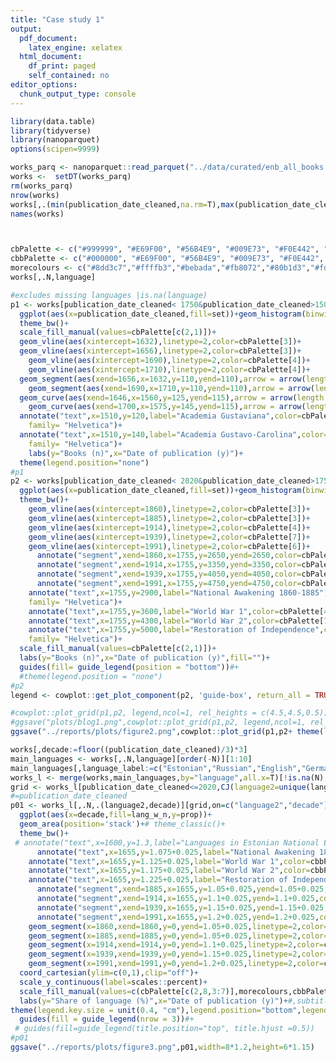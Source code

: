 ```yaml
---
title: "Case study 1"
output:
  pdf_document:
    latex_engine: xelatex
  html_document:
    df_print: paged
    self_contained: no
editor_options:
  chunk_output_type: console
---
```





```r
library(data.table)
library(tidyverse)
library(nanoparquet)
options(scipen=9999)

works_parq <- nanoparquet::read_parquet("../data/curated/enb_all_books.parquet")
works <-  setDT(works_parq)
rm(works_parq)
nrow(works)
works[,.(min(publication_date_cleaned,na.rm=T),max(publication_date_cleaned,na.rm=T))]
names(works)



cbPalette <- c("#999999", "#E69F00", "#56B4E9", "#009E73", "#F0E442", "#0072B2", "#D55E00", "#CC79A7")
cbbPalette <- c("#000000", "#E69F00", "#56B4E9", "#009E73", "#F0E442", "#0072B2", "#D55E00", "#CC79A7")
morecolours <- c("#8dd3c7","#ffffb3","#bebada","#fb8072","#80b1d3","#fdb462","#b3de69","#fccde5","#d9d9d9","#bc80bd","#ccebc5","#ffed6f")
works[,.N,language]

#excludes missing languages |is.na(language)
p1 <- works[publication_date_cleaned< 1750&publication_date_cleaned>1500][language=="est",set:="Estonian"][language!="est"|is.na(language),set:="Other languages"]%>%
  ggplot(aes(x=publication_date_cleaned,fill=set))+geom_histogram(binwidth=1)+
  theme_bw()+
  scale_fill_manual(values=cbPalette[c(2,1)])+
  geom_vline(aes(xintercept=1632),linetype=2,color=cbPalette[3])+
  geom_vline(aes(xintercept=1656),linetype=2,color=cbPalette[3])+
    geom_vline(aes(xintercept=1690),linetype=2,color=cbPalette[4])+
    geom_vline(aes(xintercept=1710),linetype=2,color=cbPalette[4])+
  geom_segment(aes(xend=1656,x=1632,y=110,yend=110),arrow = arrow(length = unit(0.03, "npc"),ends="both"),color=cbPalette[3],linewidth=0.2)+
    geom_segment(aes(xend=1690,x=1710,y=110,yend=110),arrow = arrow(length = unit(0.03, "npc"),ends="both"),color=cbPalette[4],linewidth=0.2)+
  geom_curve(aes(xend=1646,x=1560,y=125,yend=115),arrow = arrow(length = unit(0.03, "npc")),color=cbPalette[3],linewidth=0.2,curvature=-0.2)+
    geom_curve(aes(xend=1700,x=1575,y=145,yend=115),arrow = arrow(length = unit(0.03, "npc")),color=cbPalette[4],linewidth=0.2,curvature=-0.2)+
  annotate("text",x=1510,y=120,label="Academia Gustaviana",color=cbPalette[3],hjust=0, size = 3.5,
    family= "Helvetica")+
  annotate("text",x=1510,y=140,label="Academia Gustavo-Carolina",color=cbPalette[4],hjust=0,alpha=0.9, size = 3.5,
    family= "Helvetica")+
    labs(y="Books (n)",x="Date of publication (y)")+
  theme(legend.position="none")
#p1
p2 <- works[publication_date_cleaned< 2020&publication_date_cleaned>1750][language=="est",set:="Estonian"][language!="est"|is.na(language),set:="Other languages"] %>%
  ggplot(aes(x=publication_date_cleaned,fill=set))+geom_histogram(binwidth=1)+
  theme_bw()+
    geom_vline(aes(xintercept=1860),linetype=2,color=cbPalette[3])+
    geom_vline(aes(xintercept=1885),linetype=2,color=cbPalette[3])+
    geom_vline(aes(xintercept=1914),linetype=2,color=cbPalette[4])+
    geom_vline(aes(xintercept=1939),linetype=2,color=cbPalette[7])+
    geom_vline(aes(xintercept=1991),linetype=2,color=cbPalette[6])+
      annotate("segment",xend=1860,x=1755,y=2650,yend=2650,color=cbPalette[3],linewidth=0.2,linetype="bb")+
      annotate("segment",xend=1914,x=1755,y=3350,yend=3350,color=cbPalette[4],linewidth=0.2,linetype="bb")+
      annotate("segment",xend=1939,x=1755,y=4050,yend=4050,color=cbPalette[7],linewidth=0.2,linetype="bb")+
      annotate("segment",xend=1991,x=1755,y=4750,yend=4750,color=cbPalette[6],linewidth=0.2,linetype="bb")+
    annotate("text",x=1755,y=2900,label="National Awakening 1860-1885",color=cbPalette[3],hjust=0, size = 3.5,
    family= "Helvetica")+
    annotate("text",x=1755,y=3600,label="World War 1",color=cbPalette[4],hjust=0, size = 3.5, family= "Helvetica")+
    annotate("text",x=1755,y=4300,label="World War 2",color=cbPalette[7],hjust=0, size = 3.5, family= "Helvetica")+
    annotate("text",x=1755,y=5000,label="Restoration of Independence",color=cbPalette[6],hjust=0, size = 3.5,
    family= "Helvetica")+
  scale_fill_manual(values=cbPalette[c(2,1)])+
  labs(y="Books (n)",x="Date of publication (y)",fill="")+
  guides(fill= guide_legend(position = "bottom"))#+
  #theme(legend.position = "none")
#p2
legend <- cowplot::get_plot_component(p2, 'guide-box', return_all = TRUE)[[3]]# + theme(legend.position = 'guide-box-bottom')

#cowplot::plot_grid(p1,p2, legend,ncol=1, rel_heights = c(4.5,4.5,0.5))
#ggsave("plots/blog1.png",cowplot::plot_grid(p1,p2, legend,ncol=1, rel_heights = c(4.5,4.5,0.5)),width=7,height=5,bg="white")
ggsave("../reports/plots/figure2.png",cowplot::plot_grid(p1,p2+ theme(legend.position = "none"), legend,ncol=1, rel_heights = c(4.5,4.5,0.5)),width=8,height=6,bg="white")

works[,decade:=floor((publication_date_cleaned)/3)*3]
main_languages <- works[,.N,language][order(-N)][1:10]
main_languages[,language_label:=c("Estonian","Russian","English","German","Latin","Finnish","Swedish","French","Latvian","Lithuanian")]
works_l <- merge(works,main_languages,by="language",all.x=T)[!is.na(N),language2:=language_label][is.na(N),language2:="Other"]
grid <- works_l[publication_date_cleaned<=2020,CJ(language2=unique(language2),decade=unique(decade))]
#=publication_date_cleaned
p01 <- works_l[,.N,.(language2,decade)][grid,on=c("language2","decade")][is.na(N),N:=0][decade>=1600&decade<2020][language2!=""][,prop:=N/sum(N),.(decade)][,lang_in_data:=sum(N),by=language2][,lang_w_n:=paste0(language2, " (n = ",lang_in_data,")")][,lang_w_n:=fct_reorder(lang_w_n,-lang_in_data)] %>%
  ggplot(aes(x=decade,fill=lang_w_n,y=prop))+
  geom_area(position='stack')+# theme_classic()+
  theme_bw()+
 # annotate("text",x=1600,y=1.3,label="Languages in Estonian National Bibliography (1600-2020)",color=cbbPalette[1],hjust=+0.05,size=5)+
      annotate("text",x=1655,y=1.075+0.025,label="National Awakening 1860-1885",color=cbbPalette[1],hjust=0,alpha=0.75)+
    annotate("text",x=1655,y=1.125+0.025,label="World War 1",color=cbbPalette[1],hjust=0,alpha=0.75)+
    annotate("text",x=1655,y=1.175+0.025,label="World War 2",color=cbbPalette[1],hjust=0,alpha=0.75)+
    annotate("text",x=1655,y=1.225+0.025,label="Restoration of Independence",color=cbbPalette[1],hjust=0,alpha=0.75)+
      annotate("segment",xend=1885,x=1655,y=1.05+0.025,yend=1.05+0.025,color=cbPalette[1],linewidth=0.4,linetype="bb")+
      annotate("segment",xend=1914,x=1655,y=1.1+0.025,yend=1.1+0.025,color=cbPalette[1],linewidth=0.4,linetype="bb")+
      annotate("segment",xend=1939,x=1655,y=1.15+0.025,yend=1.15+0.025,color=cbPalette[1],linewidth=0.4,linetype="bb")+
      annotate("segment",xend=1991,x=1655,y=1.2+0.025,yend=1.2+0.025,color=cbPalette[1],linewidth=0.4,linetype="bb")+
    geom_segment(x=1860,xend=1860,y=0,yend=1.05+0.025,linetype=2,color=cbPalette[1])+
    geom_segment(x=1885,xend=1885,y=0,yend=1.05+0.025,linetype=2,color=cbPalette[1])+
    geom_segment(x=1914,xend=1914,y=0,yend=1.1+0.025,linetype=2,color=cbPalette[1])+
    geom_segment(x=1939,xend=1939,y=0,yend=1.15+0.025,linetype=2,color=cbPalette[1])+
    geom_segment(x=1991,xend=1991,y=0,yend=1.2+0.025,linetype=2,color=cbPalette[1])+
  coord_cartesian(ylim=c(0,1),clip="off")+
  scale_y_continuous(label=scales::percent)+
  scale_fill_manual(values=c(cbPalette[c(2,8,3:7)],morecolours,cbbPalette,morecolours),name="")+
  labs(y="Share of language (%)",x="Date of publication (y)")+#,subtitle=paste0("Keel (n = ",nrow(works2[!is.na(langauto5)]),")"))+ #title="Languages in Estonian National Bibliography (1600-2020)"
theme(legend.key.size = unit(0.4, "cm"),legend.position="bottom",legend.title=element_blank(),plot.margin = margin(80, 20, 10, 10))+
  guides(fill = guide_legend(nrow = 3))#+
 # guides(fill=guide_legend(title.position="top", title.hjust =0.5))
#p01
ggsave("../reports/plots/figure3.png",p01,width=8*1.2,height=6*1.15)


```
